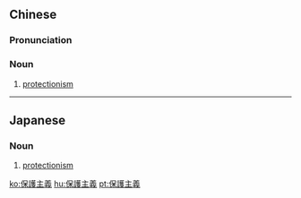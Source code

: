 {{also|保护主义}}
==Chinese==
{{zh-forms|s=保护主义|type=22}}

===Pronunciation===
{{zh-pron
|m=bǎohù zhǔyì
|c=bou2 wu6 zyu2 ji6
|cat=n
}}

===Noun===
{{zh-noun}}

# [[protectionism]]

----

==Japanese==
{{ja-kanjitab|ほ|ご|しゅ|ぎ|yomi=on}}

===Noun===
{{ja-noun|ほごしゅぎ}}

# [[protectionism]]

[[ko:保護主義]]
[[hu:保護主義]]
[[pt:保護主義]]
